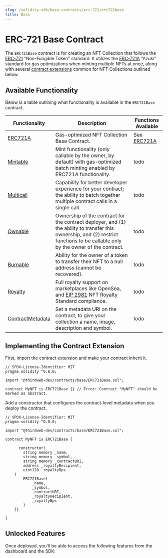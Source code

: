 ---
slug: /solidity-sdk/base-contracts/erc-721/erc721base
title: Base
---


# ERC-721 Base Contract

The `ERC721Base` contract is for creating an NFT Collection that follows the [ERC-721](https://eips.ethereum.org/EIPS/eip-721)
"Non-Fungible Token" standard. It utilizes the [ERC-721A](https://www.azuki.com/erc721a) "Azuki" standard for gas optimizations when minting multiple NFTs at once,
along with several [contract extensions](/todo) common for NFT Collections outlined below.

## Available Functionality

Below is a table outlining what functionality is available in the `ERC721Base` contract.

| Functionality             | Description                                                                                                                                                                       | Functions Available  |
| ------------------------- | --------------------------------------------------------------------------------------------------------------------------------------------------------------------------------- | -------------------- |
| [ERC721A](/todo)          | Gas-optimized NFT Collection Base Contract.                                                                                                                                       | See [ERC721A](/todo) |
| [Mintable](/todo)         | Mint functionality (only callable by the owner, by default) with gas-optimized batch minting enabled by ERC721A functionality.                                                    | todo                 |
| [Multicall](/todo)        | Capability for better developer experience for your contract; the ability to batch together multiple contract calls in a single call.                                             | todo                 |
| [Ownable](/todo)          | Ownership of the contract for the contract deployer, and (1) the ability to transfer this ownership, and (2) restrict functions to be callable only by the owner of the contract. | todo                 |
| [Burnable](/todo)         | Ability for the owner of a token to transfer their NFT to a null address (cannot be recovered).                                                                                   | todo                 |
| [Royalty](/todo)          | Full royalty support on marketplaces like OpenSea, and [EIP 2981](https://eips.ethereum.org/EIPS/eip-2981) NFT Royalty Standard compliance.                                       | todo                 |
| [ContractMetadata](/todo) | Set a metadata URI on the contract, to give your collection a name, image, description and symbol.                                                                                | todo                 |

## Implementing the Contract Extension

First, import the contract extension and make your contract inherit it.

```solidity
// SPDX-License-Identifier: MIT
pragma solidity ^0.8.0;

import "@thirdweb-dev/contracts/base/ERC721Base.sol";

contract MyNFT is ERC721Base {} // Error: Contract "MyNFT" should be marked as abstract.
```

Add a constructor that configures the contract-level metadata when you deploy the contract.

```solidity
// SPDX-License-Identifier: MIT
pragma solidity ^0.8.0;

import "@thirdweb-dev/contracts/base/ERC721Base.sol";

contract MyNFT is ERC721Base {

	  constructor(
        string memory _name,
        string memory _symbol,
        string memory _contractURI,
        address _royaltyRecipient,
        uint128 _royaltyBps
    )
        ERC721Base(
            _name,
            _symbol,
            _contractURI,
            _royaltyRecipient,
            _royaltyBps
        )
    {}

}
```

## Unlocked Features

Once deployed, you'll be able to access the following features from the dashboard and the SDK:

<div className="row" style={{marginBottom:24}}>

<div className="col col--12" style={{ marginTop: 8 }}>
  <QuickstartCard
    name="Available ERC721Base Functions"
    link="/pre-built-contracts/nft-collection"
    image="/assets/icons/nft.png"
  />
</div>

</div>
